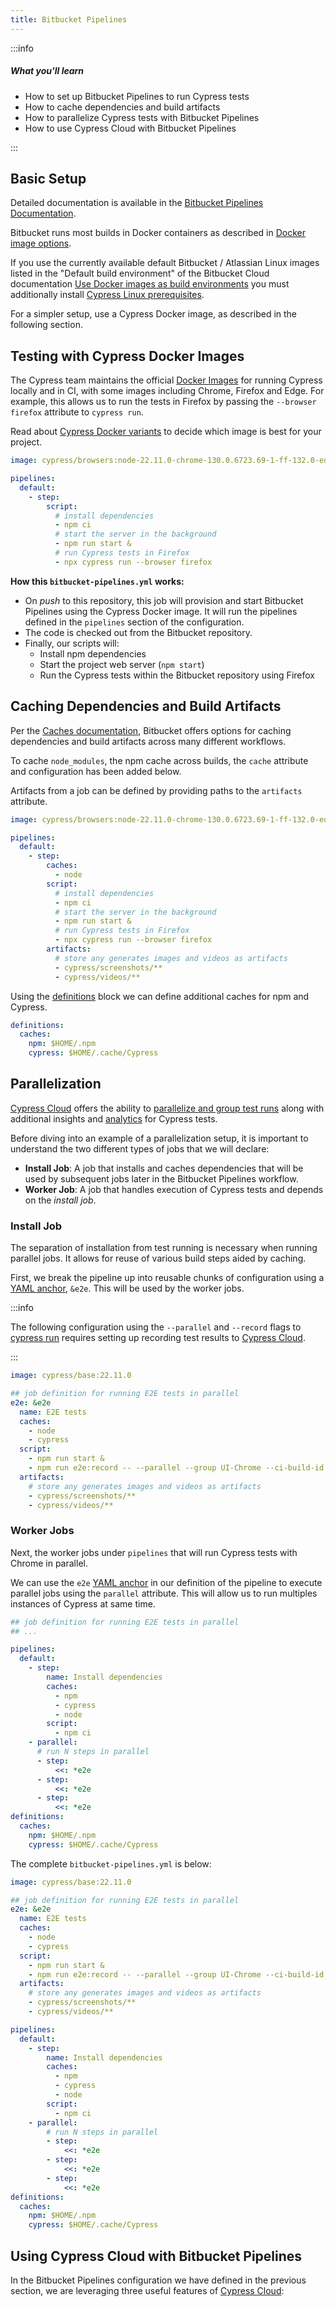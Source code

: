 ```yaml
---
title: Bitbucket Pipelines
---
```


:::info

##### <Icon name="question-circle" color="#4BBFD2" /> What you'll learn

- How to set up Bitbucket Pipelines to run Cypress tests
- How to cache dependencies and build artifacts
- How to parallelize Cypress tests with Bitbucket Pipelines
- How to use Cypress Cloud with Bitbucket Pipelines

:::

## Basic Setup

Detailed documentation is available in the
[Bitbucket Pipelines Documentation](https://support.atlassian.com/bitbucket-cloud/docs/get-started-with-bitbucket-pipelines/).

Bitbucket runs most builds in Docker containers as described in [Docker image options](https://support.atlassian.com/bitbucket-cloud/docs/docker-image-options/).

If you use the currently available default Bitbucket / Atlassian Linux images listed in the
"Default build environment" of the Bitbucket Cloud documentation
[Use Docker images as build environments](https://support.atlassian.com/bitbucket-cloud/docs/use-docker-images-as-build-environments/) you must additionally install [Cypress Linux prerequisites](/app/get-started/install-cypress#Linux-Prerequisites).

For a simpler setup, use a Cypress Docker image, as described in the following section.

## Testing with Cypress Docker Images

The Cypress team maintains the official
[Docker Images](https://github.com/cypress-io/cypress-docker-images) for running
Cypress locally and in CI, with some images including Chrome, Firefox and Edge. For
example, this allows us to run the tests in Firefox by passing the
`--browser firefox` attribute to `cypress run`.

Read about [Cypress Docker variants](/app/continuous-integration/overview#Cypress-Docker-variants) to decide which image is best for your project.

```yaml title="bitbucket-pipelines.yml"
image: cypress/browsers:node-22.11.0-chrome-130.0.6723.69-1-ff-132.0-edge-130.0.2849.56-1

pipelines:
  default:
    - step:
        script:
          # install dependencies
          - npm ci
          # start the server in the background
          - npm run start &
          # run Cypress tests in Firefox
          - npx cypress run --browser firefox
```

**How this `bitbucket-pipelines.yml` works:**

- On _push_ to this repository, this job will provision and start Bitbucket
  Pipelines using the Cypress Docker image. It will run the pipelines defined in the
  `pipelines` section of the configuration.
- The code is checked out from the Bitbucket repository.
- Finally, our scripts will:
  - Install npm dependencies
  - Start the project web server (`npm start`)
  - Run the Cypress tests within the Bitbucket repository using Firefox

## Caching Dependencies and Build Artifacts

Per the
[Caches documentation](https://support.atlassian.com/bitbucket-cloud/docs/cache-dependencies/),
Bitbucket offers options for caching dependencies and
build artifacts across many different workflows.

To cache `node_modules`, the npm cache across builds, the `cache` attribute and
configuration has been added below.

Artifacts from a job can be defined by providing paths to the `artifacts`
attribute.

```yaml title="bitbucket-pipelines.yml"
image: cypress/browsers:node-22.11.0-chrome-130.0.6723.69-1-ff-132.0-edge-130.0.2849.56-1

pipelines:
  default:
    - step:
        caches:
          - node
        script:
          # install dependencies
          - npm ci
          # start the server in the background
          - npm run start &
          # run Cypress tests in Firefox
          - npx cypress run --browser firefox
        artifacts:
          # store any generates images and videos as artifacts
          - cypress/screenshots/**
          - cypress/videos/**
```

Using the
[definitions](https://support.atlassian.com/bitbucket-cloud/docs/configure-bitbucket-pipelinesyml/#Global-configuration-options)
block we can define additional caches for npm and Cypress.

```yaml title="bitbucket-pipelines.yml"
definitions:
  caches:
    npm: $HOME/.npm
    cypress: $HOME/.cache/Cypress
```

## Parallelization

[Cypress Cloud](/cloud/get-started/introduction) offers the ability to
[parallelize and group test runs](/cloud/features/smart-orchestration/parallelization)
along with additional insights and [analytics](/cloud/features/analytics/overview) for
Cypress tests.

Before diving into an example of a parallelization setup, it is important to
understand the two different types of jobs that we will declare:

- **Install Job**: A job that installs and caches dependencies that will be used
  by subsequent jobs later in the Bitbucket Pipelines workflow.
- **Worker Job**: A job that handles execution of Cypress tests and depends on
  the _install job_.

### Install Job

The separation of installation from test running is necessary when running
parallel jobs. It allows for reuse of various build steps aided by caching.

First, we break the pipeline up into reusable chunks of configuration using a
[YAML anchor](https://support.atlassian.com/bitbucket-cloud/docs/yaml-anchors/),
`&e2e`. This will be used by the worker jobs.

:::info

The following configuration using the `--parallel` and `--record` flags to
[cypress run](/app/references/command-line#cypress-run) requires setting up
recording test results to [Cypress Cloud](/cloud/get-started/introduction).

:::

```yaml title="bitbucket-pipelines.yml"
image: cypress/base:22.11.0

## job definition for running E2E tests in parallel
e2e: &e2e
  name: E2E tests
  caches:
    - node
    - cypress
  script:
    - npm run start &
    - npm run e2e:record -- --parallel --group UI-Chrome --ci-build-id $BITBUCKET_BUILD_NUMBER
  artifacts:
    # store any generates images and videos as artifacts
    - cypress/screenshots/**
    - cypress/videos/**
```

### Worker Jobs

Next, the worker jobs under `pipelines` that will run Cypress tests with Chrome
in parallel.

We can use the `e2e`
[YAML anchor](https://support.atlassian.com/bitbucket-cloud/docs/yaml-anchors/)
in our definition of the pipeline to execute parallel jobs using the `parallel`
attribute. This will allow us to run multiples instances of Cypress at same
time.

```yaml title="bitbucket-pipelines.yml"
## job definition for running E2E tests in parallel
## ...

pipelines:
  default:
    - step:
        name: Install dependencies
        caches:
          - npm
          - cypress
          - node
        script:
          - npm ci
    - parallel:
      # run N steps in parallel
      - step:
          <<: *e2e
      - step:
          <<: *e2e
      - step:
          <<: *e2e
definitions:
  caches:
    npm: $HOME/.npm
    cypress: $HOME/.cache/Cypress
```

The complete `bitbucket-pipelines.yml` is below:

```yaml title="bitbucket-pipelines.yml"
image: cypress/base:22.11.0

## job definition for running E2E tests in parallel
e2e: &e2e
  name: E2E tests
  caches:
    - node
    - cypress
  script:
    - npm run start &
    - npm run e2e:record -- --parallel --group UI-Chrome --ci-build-id $BITBUCKET_BUILD_NUMBER
  artifacts:
    # store any generates images and videos as artifacts
    - cypress/screenshots/**
    - cypress/videos/**

pipelines:
  default:
    - step:
        name: Install dependencies
        caches:
          - npm
          - cypress
          - node
        script:
          - npm ci
    - parallel:
        # run N steps in parallel
        - step:
            <<: *e2e
        - step:
            <<: *e2e
        - step:
            <<: *e2e
definitions:
  caches:
    npm: $HOME/.npm
    cypress: $HOME/.cache/Cypress
```

## Using Cypress Cloud with Bitbucket Pipelines

In the Bitbucket Pipelines configuration we have defined in the previous
section, we are leveraging three useful features of
[Cypress Cloud](/cloud/get-started/introduction):

<CiProviderCloudSteps />
